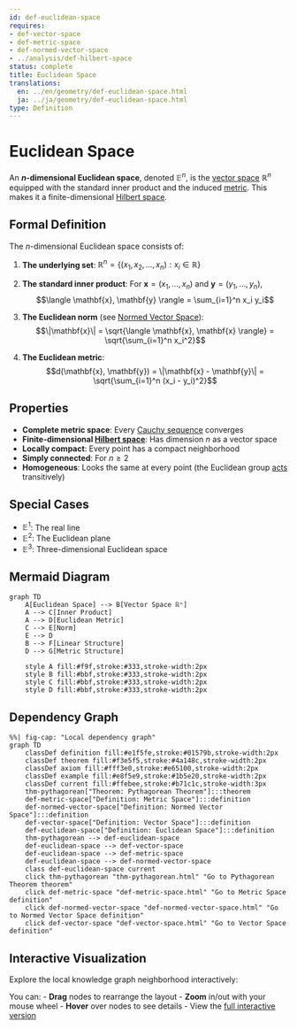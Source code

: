 ```yaml
---
id: def-euclidean-space
requires:
- def-vector-space
- def-metric-space
- def-normed-vector-space
- ../analysis/def-hilbert-space
status: complete
title: Euclidean Space
translations:
  en: ../en/geometry/def-euclidean-space.html
  ja: ../ja/geometry/def-euclidean-space.html
type: Definition
---
```


# Euclidean Space {#def-euclidean-space}

An **$n$-dimensional Euclidean space**, denoted $\mathbb{E}^n$, is the [vector space](../algebra/def-vector-space.qmd) $\mathbb{R}^n$ equipped with the standard inner product and the induced [metric](def-metric-space.qmd). This makes it a finite-dimensional [Hilbert space](../analysis/def-hilbert-space.qmd).

## Formal Definition

The $n$-dimensional Euclidean space consists of:

1. **The underlying set**: $\mathbb{R}^n = \{(x_1, x_2, \ldots, x_n) : x_i \in \mathbb{R}\}$

2. **The standard inner product**: For $\mathbf{x} = (x_1, \ldots, x_n)$ and $\mathbf{y} = (y_1, \ldots, y_n)$,
   $$\langle \mathbf{x}, \mathbf{y} \rangle = \sum_{i=1}^n x_i y_i$$

3. **The Euclidean norm** (see [Normed Vector Space](../analysis/def-normed-vector-space.qmd)):
   $$\|\mathbf{x}\| = \sqrt{\langle \mathbf{x}, \mathbf{x} \rangle} = \sqrt{\sum_{i=1}^n x_i^2}$$

4. **The Euclidean metric**:
   $$d(\mathbf{x}, \mathbf{y}) = \|\mathbf{x} - \mathbf{y}\| = \sqrt{\sum_{i=1}^n (x_i - y_i)^2}$$

## Properties

- **Complete metric space**: Every [Cauchy sequence](../analysis/def-cauchy-sequence.qmd) converges
- **Finite-dimensional [Hilbert space](../analysis/def-hilbert-space.qmd)**: Has dimension $n$ as a vector space
- **Locally compact**: Every point has a compact neighborhood
- **Simply connected**: For $n \geq 2$
- **Homogeneous**: Looks the same at every point (the Euclidean group [acts](../algebra/def-group-action.qmd) transitively)

## Special Cases

- $\mathbb{E}^1$: The real line
- $\mathbb{E}^2$: The Euclidean plane
- $\mathbb{E}^3$: Three-dimensional Euclidean space

## Mermaid Diagram

```mermaid
graph TD
    A[Euclidean Space] --> B[Vector Space ℝⁿ]
    A --> C[Inner Product]
    A --> D[Euclidean Metric]
    C --> E[Norm]
    E --> D
    B --> F[Linear Structure]
    D --> G[Metric Structure]

    style A fill:#f9f,stroke:#333,stroke-width:2px
    style B fill:#bbf,stroke:#333,stroke-width:2px
    style C fill:#bbf,stroke:#333,stroke-width:2px
    style D fill:#bbf,stroke:#333,stroke-width:2px
```

## Dependency Graph

```mermaid
%%| fig-cap: "Local dependency graph"
graph TD
    classDef definition fill:#e1f5fe,stroke:#01579b,stroke-width:2px
    classDef theorem fill:#f3e5f5,stroke:#4a148c,stroke-width:2px
    classDef axiom fill:#fff3e0,stroke:#e65100,stroke-width:2px
    classDef example fill:#e8f5e9,stroke:#1b5e20,stroke-width:2px
    classDef current fill:#ffebee,stroke:#b71c1c,stroke-width:3px
    thm-pythagorean["Theorem: Pythagorean Theorem"]:::theorem
    def-metric-space["Definition: Metric Space"]:::definition
    def-normed-vector-space["Definition: Normed Vector Space"]:::definition
    def-vector-space["Definition: Vector Space"]:::definition
    def-euclidean-space["Definition: Euclidean Space"]:::definition
    thm-pythagorean --> def-euclidean-space
    def-euclidean-space --> def-vector-space
    def-euclidean-space --> def-metric-space
    def-euclidean-space --> def-normed-vector-space
    class def-euclidean-space current
    click thm-pythagorean "thm-pythagorean.html" "Go to Pythagorean Theorem theorem"
    click def-metric-space "def-metric-space.html" "Go to Metric Space definition"
    click def-normed-vector-space "def-normed-vector-space.html" "Go to Normed Vector Space definition"
    click def-vector-space "def-vector-space.html" "Go to Vector Space definition"
```

## Interactive Visualization

Explore the local knowledge graph neighborhood interactively:

::: {.graph-viz data-id="def-euclidean-space" data-width="700" data-height="500"}
:::

You can:
- **Drag** nodes to rearrange the layout
- **Zoom** in/out with your mouse wheel
- **Hover** over nodes to see details
- View the [full interactive version](../../output/interactive/en/def-euclidean-space.html){target="_blank"}
